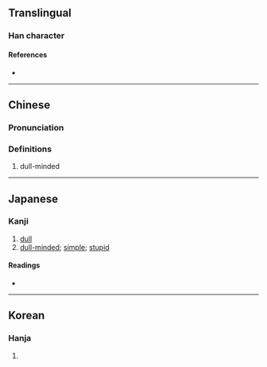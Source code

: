 {{also|呆}}
{{character info/new}}
==Translingual==

===Han character===
{{Han char|rn=94|rad=犬|as=10|sn=13|four=23134|canj=UTIK|ids=⿰豈犬}}

====References====
* {{Han ref|kx=0716.340|dkj=20599|dj=1128.190|hdz=21361.100|uh=7343|ud=29507|bh=E2CA|bd=58058}}

----

==Chinese==
{{zh-forms}}

===Pronunciation===
{{zh-pron
|m=dāi,ái
|m-s=
|dg=
|c=daai1,ngoi4
|c-t=
|g=
|h=pfs=
|j=
|mb=
|md=
|mn=tai
|mn-t=
|w=
|x=
|mc=y
|oc=y
|cat=n
}}

===Definitions===
{{zh-hanzi}}

# dull-minded

----

==Japanese==

===Kanji===
{{ja-kanji|grade=|rs=犬10}}

# [[dull]]
# [[dull-minded]]; [[simple]]; [[stupid]]

====Readings====
* {{ja-readings
|on=がい, げ
}}

----

==Korean==

===Hanja===
{{ko-hanja|hangeul=애|eumhun=|rv=ae|mr=ae|y=ay}}

# {{rfdef|ko|sort=犬10}}